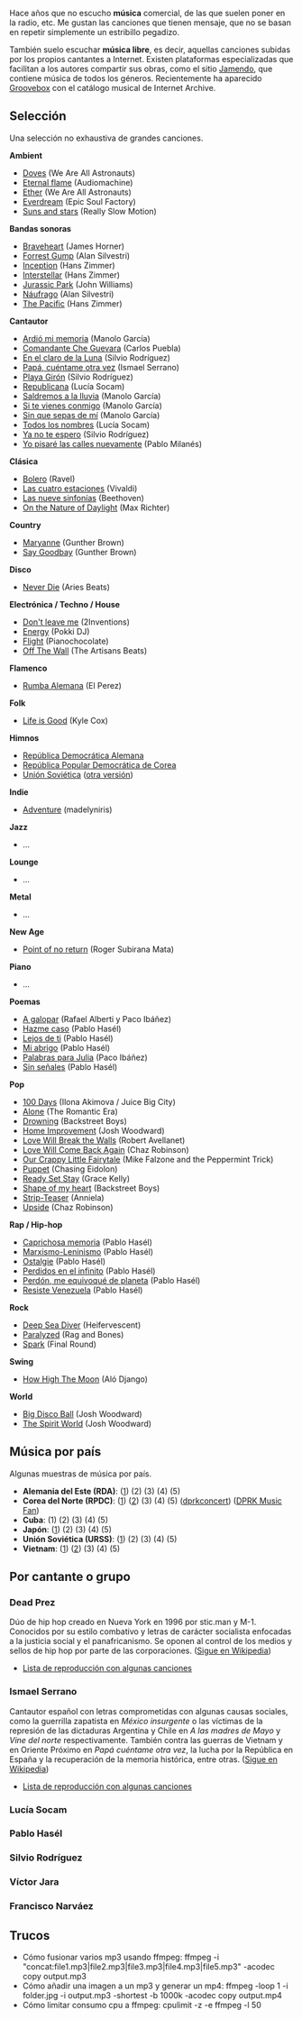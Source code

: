 {{header|1=Música}}

Hace años que no escucho '''música''' comercial, de las que suelen poner en la radio, etc. Me gustan las canciones que tienen mensaje, que no se basan en repetir simplemente un estribillo pegadizo.

También suelo escuchar '''música libre''', es decir, aquellas canciones subidas por los propios cantantes a Internet. Existen plataformas especializadas que facilitan a los autores compartir sus obras, como el sitio [https://www.jamendo.com Jamendo], que contiene música de todos los géneros. Recientemente ha aparecido [https://groovebox.org Groovebox] con el catálogo musical de Internet Archive.

== Selección ==

Una selección no exhaustiva de grandes canciones.

{{div col 3}}

'''Ambient'''

* [https://www.youtube.com/watch?v=7AoJwMImQZE Doves] (We Are All Astronauts)
* [https://www.youtube.com/watch?v=QMKHFZEY2VU Eternal flame] (Audiomachine)
* [https://www.youtube.com/watch?v=-fFbeSykaJk Ether] (We Are All Astronauts)
* [https://www.youtube.com/watch?v=RCMXO9sBIcU Everdream] (Epic Soul Factory)
* [https://www.youtube.com/watch?v=3Kf-FlECN7M Suns and stars] (Really Slow Motion)

'''Bandas sonoras'''

* [https://www.youtube.com/watch?v=JYMySrHL0Fo Braveheart] (James Horner)
* [https://www.youtube.com/watch?v=FcOt6mfjxeA Forrest Gump] (Alan Silvestri)
* [https://www.youtube.com/watch?v=RxabLA7UQ9k Inception] (Hans Zimmer)
* [https://www.youtube.com/watch?v=UDVtMYqUAyw Interstellar] (Hans Zimmer)
* [https://www.youtube.com/watch?v=D8zlUUrFK-M Jurassic Park] (John Williams)
* [https://www.youtube.com/watch?v=fMoFmICrISE Náufrago] (Alan Silvestri)
* [https://www.youtube.com/watch?v=0P47yvI7SWM The Pacific] (Hans Zimmer)

'''Cantautor'''

* [https://www.youtube.com/watch?v=-xqySMMXKRM Ardió mi memoria] (Manolo García)
* [https://www.youtube.com/watch?v=-RYQQ518aEo Comandante Che Guevara] (Carlos Puebla)
* [https://www.youtube.com/watch?v=Ch7D1ePwFrQ En el claro de la Luna] (Silvio Rodríguez)
* [https://www.youtube.com/watch?v=gpOkURgetCU Papá, cuéntame otra vez] (Ismael Serrano)
* [https://www.youtube.com/watch?v=cQ_D_y8Jtyc Playa Girón] (Silvio Rodríguez)
* [https://www.youtube.com/watch?v=fH0ZtaV2or8 Republicana] (Lucía Socam)
* [https://www.youtube.com/watch?v=wyvjI9X67gQ Saldremos a la lluvia] (Manolo García)
* [https://www.youtube.com/watch?v=NLezigoDTNI Si te vienes conmigo] (Manolo García)
* [https://www.youtube.com/watch?v=uwt6UpTnSIc Sin que sepas de mí] (Manolo García)
* [https://www.youtube.com/watch?v=jx5kMnYUZDc Todos los nombres] (Lucía Socam)
* [https://www.youtube.com/watch?v=_3lAU3drCIY Ya no te espero] (Silvio Rodríguez)
* [https://www.youtube.com/watch?v=ZDO4I5aT0hg Yo pisaré las calles nuevamente] (Pablo Milanés)

'''Clásica'''

* [https://www.youtube.com/watch?v=Q4wb11w0ZHQ Bolero] (Ravel)
* [https://www.youtube.com/watch?v=GRxofEmo3HA Las cuatro estaciones] (Vivaldi)
* [https://www.youtube.com/playlist?list=PLBTVDJ8AaT7rdv6PQp3aSmaq01j1jEzPF Las nueve sinfonías] (Beethoven)
* [https://www.youtube.com/watch?v=rVN1B-tUpgs On the Nature of Daylight] (Max Richter)

'''Country'''

* [https://www.jamendo.com/track/732323/maryanne Maryanne] (Gunther Brown)
* [https://www.jamendo.com/track/732309/say-goodbye Say Goodbay] (Gunther Brown)

'''Disco'''

* [https://www.jamendo.com/track/847405/nenna-yvonne-never-die-prod-aries-beats Never Die] (Aries Beats)

'''Electrónica / Techno / House'''

* [https://www.jamendo.com/track/120727/johaness-gilther-don-t-leave-me Don't leave me] (2Inventions)
* [https://www.jamendo.com/track/1129271/energy Energy] (Pokki DJ)
* [https://www.jamendo.com/track/296235/flight Flight] (Pianochocolate)
* [https://www.jamendo.com/track/1208443/off-the-wall Off The Wall] (The Artisans Beats)

'''Flamenco'''

* [https://www.jamendo.com/track/332470/rumba-alemana Rumba Alemana] (El Perez)

'''Folk'''

* [https://www.jamendo.com/track/559249/life-is-good Life is Good] (Kyle Cox)

'''Himnos'''

* [https://www.youtube.com/watch?v=WFUovewipxo República Democrática Alemana]
* [https://www.youtube.com/watch?v=CH3Vexu8tlU República Popular Democrática de Corea]
* [https://www.youtube.com/watch?v=OMxRX8zWlnQ Unión Soviética] ([https://www.youtube.com/watch?v=TFS316SzGFQ otra versión])

'''Indie'''

* [https://www.jamendo.com/track/1174821/adventure Adventure] (madelyniris)

'''Jazz'''

* ...

'''Lounge'''

* ...

'''Metal'''

* ...

'''New Age'''

* [https://www.jamendo.com/track/168834/point-of-no-return Point of no return] (Roger Subirana Mata)

'''Piano'''

* ...

'''Poemas'''

* [https://www.youtube.com/watch?v=15JfnrqBqSI A galopar] (Rafael Alberti y Paco Ibáñez)
* [https://www.youtube.com/watch?v=UtxqUeoTjOs Hazme caso] (Pablo Hasél)
* [https://www.youtube.com/watch?v=q5CVCKGTOyc Lejos de ti] (Pablo Hasél)
* [https://www.youtube.com/watch?v=vJ8ThxfAqG8 Mi abrigo] (Pablo Hasél)
* [https://www.youtube.com/watch?v=C7Zsb0Y8Tpg Palabras para Julia] (Paco Ibáñez)
* [https://www.youtube.com/watch?v=v7J4BcAYUYY Sin señales] (Pablo Hasél)

'''Pop'''

* [https://www.jamendo.com/track/598270/100-days 100 Days] (Ilona Akimova / Juice Big City)
* [https://www.jamendo.com/track/1295114/alone Alone] (The Romantic Era)
* [https://www.youtube.com/watch?v=GZXHBgjQjNM Drowning] (Backstreet Boys)
* [https://www.jamendo.com/track/215758/home-improvement Home Improvement] (Josh Woodward)
* [https://www.jamendo.com/track/1119656/love-will-break-the-walls Love Will Break the Walls] (Robert Avellanet)
* [https://www.jamendo.com/track/1141572/love-will-come-back-again Love Will Come Back Again] (Chaz Robinson)
* [https://www.jamendo.com/track/482090/our-crappy-little-fairytale Our Crappy Little Fairytale] (Mike Falzone and the Peppermint Trick)
* [https://www.jamendo.com/track/623191/puppet Puppet] (Chasing Eidolon)
* [https://www.jamendo.com/track/1017514/ready-set-stay Ready Set Stay] (Grace Kelly)
* [https://www.youtube.com/watch?v=OT5msu-dap8 Shape of my heart] (Backstreet Boys)
* [https://www.jamendo.com/track/361480/strip-teaser Strip-Teaser] (Anniela)
* [https://www.jamendo.com/track/1141571/upside Upside] (Chaz Robinson)

'''Rap / Hip-hop'''

* [https://www.youtube.com/watch?v=Y743l4hCyd0 Caprichosa memoria] (Pablo Hasél)
* [https://www.youtube.com/watch?v=eakiePMbIBU Marxismo-Leninismo] (Pablo Hasél)
* [https://www.youtube.com/watch?v=Fx2_JXVY0dU Ostalgie] (Pablo Hasél)
* [https://www.youtube.com/watch?v=9rJykHwCRw4 Perdidos en el infinito] (Pablo Hasél)
* [https://www.youtube.com/watch?v=tW40lQ51LH8 Perdón, me equivoqué de planeta] (Pablo Hasél)
* [https://www.youtube.com/watch?v=8727zorgS5M Resiste Venezuela] (Pablo Hasél)

'''Rock'''

* [https://www.jamendo.com/track/287425/deep-sea-diver Deep Sea Diver] (Heifervescent)
* [https://www.jamendo.com/track/1321577/paralyzed Paralyzed] (Rag and Bones)
* [https://www.jamendo.com/track/1159406/spark Spark] (Final Round)

'''Swing'''

* [https://www.jamendo.com/track/525992/how-high-the-moon-i-got-rhythm How High The Moon] (Aló Django)

'''World'''

* [https://www.jamendo.com/track/582248/big-disco-ball Big Disco Ball] (Josh Woodward)
* [https://www.jamendo.com/track/582244/the-spirit-world The Spirit World] (Josh Woodward)

{{div col end}}

== Música por país ==

Algunas muestras de música por país.
{{youtube|id=RrZkd4k_QPQ|align=right}}

* '''Alemania del Este (RDA)''': ([https://www.youtube.com/watch?v=22L5FCNPkrA 1]) (2) (3) (4) (5)
* '''Corea del Norte (RPDC)''': ([https://www.youtube.com/watch?v=RrZkd4k_QPQ 1]) ([https://www.youtube.com/watch?v=zq54msMu3Sc 2]) (3) (4) (5) ([https://www.youtube.com/channel/UChp0f0Tm7s3mFhYPg0Gh-sw dprkconcert]) ([https://www.youtube.com/user/201201051658 DPRK Music Fan])
* '''Cuba''': (1) (2) (3) (4) (5)
* '''Japón''': ([https://www.youtube.com/watch?v=-xu24sPbVR0 1]) (2) (3) (4) (5)
* '''Unión Soviética (URSS)''': ([https://www.youtube.com/watch?v=_L1Eh5iJBS4 1]) (2) (3) (4) (5)
* '''Vietnam''': ([https://www.youtube.com/watch?v=By3tadgWESM 1]) ([https://www.youtube.com/watch?v=jPWGGJEQT8Y 2]) (3) (4) (5)

<!--

Música revolucionaria de Vietnam del Norte https://en.wikipedia.org/wiki/Nh%E1%BA%A1c_%C4%91%E1%BB%8F

-->

{{clear}}

== Por cantante o grupo ==

=== Dead Prez ===
{{youtube|id=NWSs77u4_I0|align=right}}

Dúo de hip hop creado en Nueva York en 1996 por stic.man y M-1. Conocidos por su estilo combativo y letras de carácter socialista enfocadas a la justicia social y el panafricanismo. Se oponen al control de los medios y sellos de hip hop por parte de las corporaciones. ([https://es.wikipedia.org/wiki/Dead_prez Sigue en Wikipedia])

* [https://www.youtube.com/playlist?list=PLSNLaAwR6E8xQFzXM3EgjLxoi54FmHema Lista de reproducción con algunas canciones]

=== Ismael Serrano ===

Cantautor español con letras comprometidas con algunas causas sociales, como la guerrilla zapatista en ''México insurgente'' o las víctimas de la represión de las dictaduras Argentina y Chile en ''A las madres de Mayo'' y ''Vine del norte'' respectivamente. También contra las guerras de Vietnam y en Oriente Próximo en ''Papá cuéntame otra vez'', la lucha por la República en España y la recuperación de la memoria histórica, entre otras. ([https://es.wikipedia.org/wiki/Ismael_Serrano Sigue en Wikipedia])</p>

* [https://www.youtube.com/playlist?list=PLSNLaAwR6E8xOTQm4zjEyg2g7wr4V1hSS Lista de reproducción con algunas canciones]

=== Lucía Socam ===

{{expandir}}

=== Pablo Hasél ===

{{expandir}}

=== Silvio Rodríguez ===

{{expandir}}

=== Víctor Jara ===

{{expandir}}

=== Francisco Narváez ===
{{youtube|id=jwyL6mIhCuQ|align=right}}

{{expandir}}

== Trucos ==

* Cómo fusionar varios mp3 usando ffmpeg: ffmpeg -i "concat:file1.mp3|file2.mp3|file3.mp3|file4.mp3|file5.mp3" -acodec copy output.mp3
* Cómo añadir una imagen a un mp3 y generar un mp4: ffmpeg -loop 1 -i folder.jpg -i output.mp3 -shortest -b 1000k -acodec copy output.mp4
* Cómo limitar consumo cpu a ffmpeg: cpulimit -z -e ffmpeg -l 50

{{footer}}

